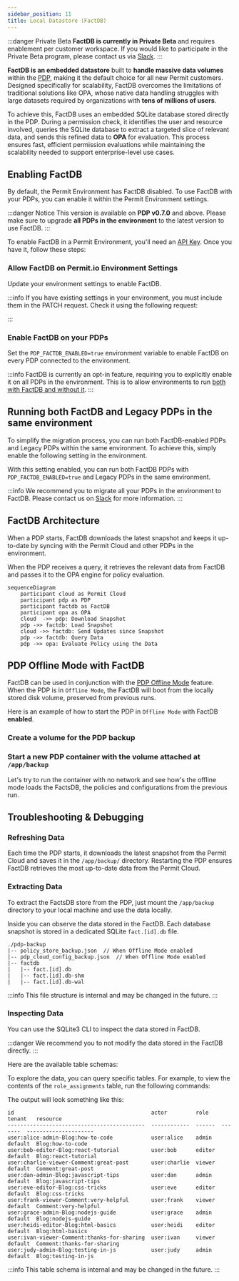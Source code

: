 ```yaml
---
sidebar_position: 11
title: Local Datastore (FactDB)
---
```



:::danger Private Beta
**FactDB is currently in Private Beta** and requires enablement per customer workspace.
If you would like to participate in the Private Beta program, please contact us via [Slack](https://io.permit.io/slack).
:::

**FactDB is an embedded datastore** built to **handle massive data volumes** within the [PDP](/concepts/pdp/overview), making it
the default choice for all new Permit customers. Designed specifically for scalability, FactDB overcomes the limitations of
traditional solutions like OPA, whose native data handling struggles with large datasets required by organizations with **tens
of millions of users**.

To achieve this, FactDB uses an embedded SQLite database stored directly in the PDP. During a permission check, it identifies
the user and resource involved, queries the SQLite database to extract a targeted slice of relevant data, and sends this
refined data to **OPA** for evaluation. This process ensures fast, efficient permission evaluations while maintaining the
scalability needed to support enterprise-level use cases.

## Enabling FactDB

By default, the Permit Environment has FactDB disabled. To use FactDB with your PDPs, you can enable it within the Permit
Environment settings.

:::danger Notice
This version is available on **PDP v0.7.0** and above.
Please make sure to upgrade **all PDPs in the environment** to the latest version to use FactDB.
:::

To enable FactDB in a Permit Environment, you'll need an [API Key](/manage-your-account/workspace-settings#api-keys).
Once you have it, follow these steps:

<TimelineWrapper>
<TimelineStep>

### Allow FactDB on Permit.io Environment Settings

Update your environment settings to enable FactDB.

<CodeBlock folderPath="/factDB/allow-factdb-env" />

:::info
If you have existing settings in your environment, you must include them in the PATCH request.
Check it using the following request:

<CodeBlock folderPath="/factDB/existing-settings" />

:::

</TimelineStep>
<TimelineStep>

### Enable FactDB on your PDPs

Set the `PDP_FACTDB_ENABLED=true` environment variable to enable FactDB on every PDP connected to the environment.

<CodeBlock folderPath="/factDB/enable-factdb-pdp" />

:::info
FactDB is currently an opt-in feature, requiring you to explicitly enable it on all PDPs in the environment.
This is to allow environments to run [both with FactDB and without it](/concepts/pdp/factdb#running-both-factdb-and-legacy-pdps-in-the-same-environment).
:::

</TimelineStep>
<TimelineStep>

## Running both FactDB and Legacy PDPs in the same environment

To simplify the migration process, you can run both FactDB-enabled PDPs and Legacy PDPs within the same environment.
To achieve this, simply enable the following setting in the environment.

<CodeBlock folderPath="/factDB/factdb-legacy" />

With this setting enabled, you can run both FactDB PDPs with `PDP_FACTDB_ENABLED=true` and Legacy PDPs in the same environment.

:::info
We recommend you to migrate all your PDPs in the environment to FactDB.
Please contact us on [Slack](https://io.permit.io/slack) for more information.
:::

</TimelineStep>
</TimelineWrapper>

## FactDB Architecture

When a PDP starts, FactDB downloads the latest snapshot and keeps it up-to-date by syncing with the Permit Cloud and other
PDPs in the environment.

When the PDP receives a query, it retrieves the relevant data from FactDB and passes it to the OPA engine for policy evaluation.

```mermaid
sequenceDiagram
    participant cloud as Permit Cloud
    participant pdp as PDP
    participant factdb as FactDB
    participant opa as OPA
    cloud  ->> pdp: Download Snapshot
    pdp ->> factdb: Load Snapshot
    cloud ->> factdb: Send Updates since Snapshot
    pdp ->> factdb: Query Data
    pdp ->> opa: Evaluate Policy using the Data
```

## PDP Offline Mode with FactDB

FactDB can be used in conjunction with the [PDP Offline Mode](/how-to/deploy/deploy-to-production/#pdp-offline-mode) feature.
When the PDP is in `Offline Mode`, the FactDB will boot from the locally stored disk volume, preserved from previous runs.

Here is an example of how to start the PDP in `Offline Mode` with FactDB **enabled**.

<TimelineWrapper>
<TimelineStep>

### Create a volume for the PDP backup

<CodeBlock folderPath="/factDB/volume-for-pdp-backup" />

</TimelineStep>
<TimelineStep>

### Start a new PDP container with the volume attached at `/app/backup`

<CodeBlock folderPath="/factDB/start-new-pdp-with-volume" />

Let's try to run the container with no network and see how's the offline mode loads the FactsDB,
the policies and configurations from the previous run.

<CodeBlock folderPath="/factDB/start-new-pdp-network-none" />

</TimelineStep>
</TimelineWrapper>

## Troubleshooting & Debugging

### Refreshing Data

Each time the PDP starts, it downloads the latest snapshot from the Permit Cloud and saves it in the `/app/backup/` directory.
Restarting the PDP ensures FactDB retrieves the most up-to-date data from the Permit Cloud.

### Extracting Data

To extract the FactsDB store from the PDP, just mount the `/app/backup` directory to your local machine and use the data locally.

<CodeBlock folderPath="/factDB/extracting-data" />

Inside you can observe the data stored in the FactDB. Each database snapshot is stored in a dedicated SQLite `fact.[id].db` file.

```text
./pdp-backup
|-- policy_store_backup.json  // When Offline Mode enabled
|-- pdp_cloud_config_backup.json  // When Offline Mode enabled
|-- factdb
|   |-- fact.[id].db
|   |-- fact.[id].db-shm
|   |-- fact.[id].db-wal
```

:::info
This file structure is internal and may be changed in the future.
:::

### Inspecting Data

You can use the SQLite3 CLI to inspect the data stored in FactDB.

<CodeBlock folderPath="/factDB/inspecting-data" />

:::danger
We recommend you to not modify the data stored in the FactDB directly.
:::

Here are the available table schemas:

<CodeBlock folderPath="/factDB/available-table-schema" />

To explore the data, you can query specific tables. For example, to view the contents of the `role_assignments` table, run
the following commands:

<CodeBlock folderPath="/factDB/inspecting-data-inside" />

The output will look something like this:

```text
id                                           actor         role    tenant   resource
-------------------------------------------  ------------  ------  -------  ---------------------
user:alice-admin-Blog:how-to-code            user:alice    admin   default  Blog:how-to-code
user:bob-editor-Blog:react-tutorial          user:bob      editor  default  Blog:react-tutorial
user:charlie-viewer-Comment:great-post       user:charlie  viewer  default  Comment:great-post
user:dan-admin-Blog:javascript-tips          user:dan      admin   default  Blog:javascript-tips
user:eve-editor-Blog:css-tricks              user:eve      editor  default  Blog:css-tricks
user:frank-viewer-Comment:very-helpful       user:frank    viewer  default  Comment:very-helpful
user:grace-admin-Blog:nodejs-guide           user:grace    admin   default  Blog:nodejs-guide
user:heidi-editor-Blog:html-basics           user:heidi    editor  default  Blog:html-basics
user:ivan-viewer-Comment:thanks-for-sharing  user:ivan     viewer  default  Comment:thanks-for-sharing
user:judy-admin-Blog:testing-in-js           user:judy     admin   default  Blog:testing-in-js
```

:::info
This table schema is internal and may be changed in the future.
:::
